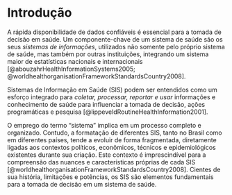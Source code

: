 # Introdução

A rápida disponibilidade de dados confiáveis é essencial para a tomada de decisão em saúde. Um componente-chave de um sistema de saúde são os seus *sistemas de informações*, utilizados não somente pelo próprio sistema de saúde, mas também por outras instituições, integrando um sistema maior de estatísticas nacionais e internacionais [@abouzahrHealthInformationSystems2005; @worldhealthorganisationFrameworkStandardsCountry2008].

Sistemas de Informação em Saúde (SIS) podem ser entendidos como um esforço integrado para *coletar, processar, reportar e usar* informações e conhecimento de saúde para influenciar a tomada de decisão, ações programáticas e pesquisa [@lippeveldRoutineHealthInformation2001]. 

O emprego do termo "sistema" implica em um processo completo e organizado. Contudo, a formatação de diferentes SIS, tanto no Brasil como em diferentes países, tende a evoluir de forma fragmentada, diretamente ligadas aos contextos políticos, econômicos, técnicos e epidemiológicos existentes durante sua criação. Este contexto é imprescindível para a compreensão das nuances e características próprias de cada SIS [@worldhealthorganisationFrameworkStandardsCountry2008]. Cientes de sua história, limitações e potências, os SIS são elementos fundamentais para a tomada de decisão em um sistema de saúde.